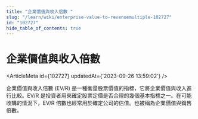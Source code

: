 ```yaml
---
title: "企業價值與收入倍數 "
slug: "/learn/wiki/enterprise-value-to-revenuemultiple-102727"
id: "102727"
hide_table_of_contents: true
---
```



# 企業價值與收入倍數 

<ArticleMeta id={102727} updatedAt={'2023-09-26 13:59:02'} />
<div className='border-solid border-b border-t-0 my-4 border-[var(--ifm-color-gray-300)]' />

企業價值與收入倍數 (EV/R) 是一種衡量股票價值的指標，它將企業價值與收入進行比較。EV/R 是投資者用來確定股票定價是否合理的幾個基本指標之一。在可能收購的情況下，EV/R 倍數也經常用於確定公司的估值。也被稱為企業價值與銷售倍數。
